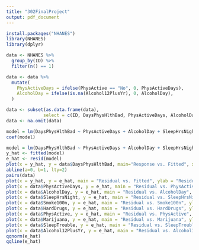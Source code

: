 ```yaml
---
title: "302FinalProject"
output: pdf_document
---
```

```r
install.packages("NHANES")
library(NHANES)
library(dplyr)
```

```r
data <- NHANES %>%
  group_by(ID) %>%
  filter(n() == 1)

data <- data %>%
  mutate(
    PhysActiveDays = ifelse(PhysActive == "No", 0, PhysActiveDays),
    AlcoholDay = ifelse(is.na(Alcohol12PlusYr), 0, AlcoholDay),
  )

data <- subset(as.data.frame(data), 
              select = c(ID, DaysPhysHlthBad, PhysActiveDays, AlcoholDay, SleepHrsNight, Smoke100n, HardDrugs, PhysActive, Marijuana, SleepTrouble, Alcohol12PlusYr))
data <- na.omit(data)
```

```r
model = lm(DaysPhysHlthBad ~ PhysActiveDays + AlcoholDay + SleepHrsNight + Smoke100n + HardDrugs + PhysActive + Marijuana + SleepTrouble + Alcohol12PlusYr, data = data)
coef(model)
```

```r
model = lm(DaysPhysHlthBad ~ PhysActiveDays + AlcoholDay + SleepHrsNight + Smoke100n + HardDrugs + PhysActive + Marijuana + SleepTrouble + Alcohol12PlusYr, data = data)
y_hat <- fitted(model)
e_hat <- resid(model)
plot(x = y_hat, y = data$DaysPhysHlthBad, main="Response vs. Fitted", xlab="Fitted", ylab="DaysPhysHlthBad")
abline(a=0, b=1, lty=2)
pairs(data)
plot(x = y_hat, y = e_hat, main = "Residual vs. Fitted", ylab = "Residuals", xlab = "Fitted")
plot(x = data$PhysActiveDays, y = e_hat, main = "Residual vs. PhysActiveDays", ylab = "Residuals", xlab = "PhysActiveDays")
plot(x = data$AlcoholDay, y = e_hat, main = "Residual vs. AlcoholDay", ylab = "Residuals", xlab = "AlcoholDay")
plot(x = data$SleepHrsNight, y = e_hat, main = "Residual vs. SleepHrsNight", ylab = "Residuals", xlab = "SleepHrsNight")
plot(x = data$Smoke100n, y = e_hat, main = "Residual vs. Smoke100n", ylab = "Residuals", xlab = "Smoke100n")
plot(x = data$HardDrugs, y = e_hat, main = "Residual vs. HardDrugs", ylab = "Residuals", xlab = "HardDrugs")
plot(x = data$PhysActive, y = e_hat, main = "Residual vs. PhysActive", ylab = "Residuals", xlab = "PhysActive")
plot(x = data$Marijuana, y = e_hat, main = "Residual vs. Marijuana", ylab = "Residuals", xlab = "Marijuana")
plot(x = data$SleepTrouble, y = e_hat, main = "Residual vs. SleepTrouble", ylab = "Residuals", xlab = "SleepTrouble")
plot(x = data$Alcohol12PlusYr, y = e_hat, main = "Residual vs. Alcohol12PlusYr", ylab = "Residuals", xlab = "Alcohol12PlusYr")
qqnorm(e_hat)
qqline(e_hat)
```


